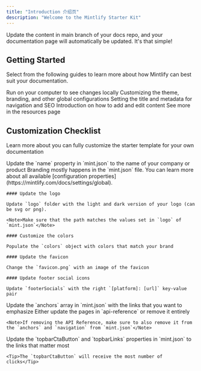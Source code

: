 ```yaml
---
title: "Introduction 介绍页"
description: "Welcome to the Mintlify Starter Kit"
---
```


<Note>
  Update the content in main branch of your docs repo, and your documentation page will automatically be updated. It's that simple!
</Note>

## Getting Started

Select from the following guides to learn more about how Mintlify can best suit your documentation.

<CardGroup>
  <Card title="Development" icon="rectangle-terminal" href="/development">
    Run on your computer to see changes locally
  </Card>
  <Card title="Global Settings" icon="sliders" href="https://mintlify.com/docs/settings/global">
    Customizing the theme, branding, and other global configurations
  </Card>
  <Card title="Page Titles and Metadata" icon="heading" href="https://mintlify.com/docs/settings/page">
    Setting the title and metadata for navigation and SEO
  </Card>
  <Card title="Writing Content" icon="pen-nib" href="https://mintlify.com/docs/components/overview">
    Introduction on how to add and edit content
  </Card>
  <Card title="Learn More" icon="ellipsis" href="/resources">
    See more in the resources page
  </Card>
</CardGroup>

## Customization Checklist

Learn more about you can fully customize the starter template for your own documentation

<AccordionGroup>
  <Accordion title="Change name">Update the `name` property in `mint.json` to the name of your company or product</Accordion>
  <Accordion title="Customize the branding">
    Branding mostly happens in the `mint.json` file. You can learn more about all available [configuration properties](https://mintlify.com/docs/settings/global).

    #### Update the logo

    Update `logo` folder with the light and dark version of your logo (can be svg or png).

    <Note>Make sure that the path matches the values set in `logo` of `mint.json`</Note>

    #### Customize the colors

    Populate the `colors` object with colors that match your brand

    #### Update the favicon

    Change the `favicon.png` with an image of the favicon

    #### Update footer social icons

    Update `footerSocials` with the right `[platform]: [url]` key-value pair
  </Accordion>
  <Accordion title="Update the anchors">Update the `anchors` array in `mint.json` with the links that you want to emphasize</Accordion>
  <Accordion title="Update or remove the API Reference">
    Either update the pages in `api-reference` or remove it entirely

    <Note>If removing the API Reference, make sure to also remove it from the `anchors` and `navigation` from `mint.json`</Note>

  </Accordion>
  <Accordion title="Update the topbar navigation items">
    Update the `topbarCtaButton` and `topbarLinks` properties in `mint.json` to the links that matter most

    <Tip>The `topbarCtaButton` will receive the most number of clicks</Tip>

  </Accordion>
</AccordionGroup>